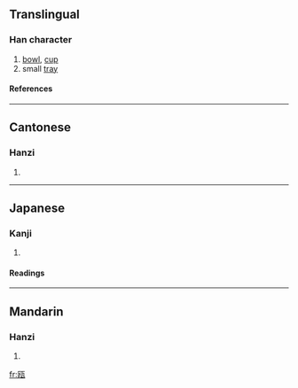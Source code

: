 {{see|甌}}

==Translingual==
===Han character===
{{Han char|rn=98|rad=瓦|as=04|sn=9|four=|canj=尸大一女弓 (SKMVN)}}
# [[bowl]], [[cup]]
# small [[tray]]
====References====
{{Han ref|kx=0748.201|dkj=21464|dj=1157.070|hdz=21422.100|uh=74EF|ud=29935}}

----
==Cantonese==
===Hanzi===
{{yue-hanzi|jyut=|y=au1}}
# {{defn|Cantonese}}

----
==Japanese==
===Kanji===
{{ja-kanji|grade=|rs=瓦04}}
# {{defn|Japanese}} 
====Readings====
{{ja-readings|on=[[おう]] (ō)|kun=[[かめ]] (kame), [[ほとぎ]] (hotogi)}}

----
==Mandarin==
===Hanzi===
{{cmn-hanzi|tra=甌|pin=[[ōu]] ([[ou1]])|wg=ou<sup>1</sup>}}
# {{defn|Mandarin}}

[[fr:瓯]]